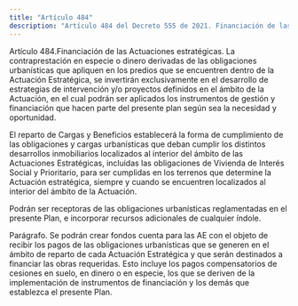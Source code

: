 ```yaml
---
title: "Artículo 484"
description: "Artículo 484 del Decreto 555 de 2021. Financiación de las Actuaciones estratégicas."
---
```


Artículo 484.Financiación de las Actuaciones estratégicas. La contraprestación en especie o dinero derivadas de las obligaciones urbanísticas que apliquen en los predios que se encuentren dentro de la Actuación Estratégica, se invertirán exclusivamente en el desarrollo de estrategias de intervención y/o proyectos definidos en el ámbito de la Actuación, en el cual podrán ser aplicados los instrumentos de gestión y financiación que hacen parte del presente plan según sea la necesidad y oportunidad.
 
El reparto de Cargas y Beneficios establecerá la forma de cumplimiento de las obligaciones y cargas urbanísticas que deban cumplir los distintos desarrollos inmobiliarios localizados al interior del ámbito de las Actuaciones Estratégicas, incluidas las obligaciones de Vivienda de Interés Social y Prioritario, para ser cumplidas en los terrenos que determine la Actuación estratégica, siempre y cuando se encuentren localizados al interior del ámbito de la Actuación.
 
Podrán ser receptoras de las obligaciones urbanísticas reglamentadas en el presente Plan, e incorporar recursos adicionales de cualquier índole.
 
Parágrafo. Se podrán crear fondos cuenta para las AE con el objeto de recibir los pagos de las obligaciones urbanísticas que se generen en el ámbito de reparto de cada Actuación Estratégica y que serán destinados a financiar las obras requeridas. Esto incluye los pagos compensatorios de cesiones en suelo, en dinero o en especie, los que se deriven de la implementación de instrumentos de financiación y los demás que establezca el presente Plan.
